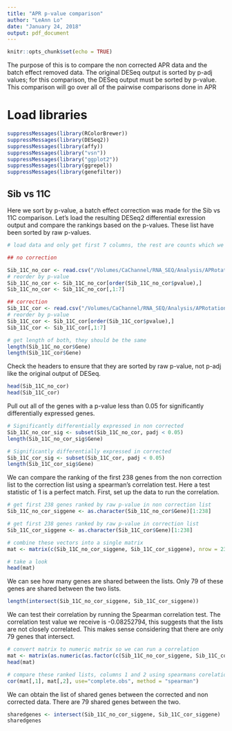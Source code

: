 ```yaml
---
title: "APR p-value comparison"
author: "LeAnn Lo"
date: "January 24, 2018"
output: pdf_document
---
```


```r
knitr::opts_chunk$set(echo = TRUE)
```

The purpose of this is to compare the non corrected APR data and the batch effect removed data. The original DESeq output is sorted by p-adj values; for this comparison, the DESeq output must be sorted by p-value. This comparison will go over all of the pairwise comparisons done in APR 

# Load libraries
```r
suppressMessages(library(RColorBrewer))
suppressMessages(library(DESeq2))
suppressMessages(library(affy))
suppressMessages(library("vsn"))
suppressMessages(library("ggplot2"))
suppressMessages(library(ggrepel))
suppressMessages(library(genefilter))
```

## Sib vs 11C

Here we sort by p-value, a batch effect correction was made for the Sib vs 11C comparison. Let's load the resulting DESeq2 differential exression output and compare the rankings based on the p-values. These list have been sorted by raw p-values.
```r
# load data and only get first 7 columns, the rest are counts which we don't need

## no correction

Sib_11C_no_cor <- read.csv("/Volumes/CaChannel/RNA_SEQ/Analysis/APRotations/161221_Hisat2/Taejoon_JGlv9/Differential_Expression/Analysis_Workspace/18/uncollapsed/uncorrected_APR_Selfie/Sib_11C_stage18_DESeq2.csv")
# reorder by p-value
Sib_11C_no_cor <- Sib_11C_no_cor[order(Sib_11C_no_cor$pvalue),] 
Sib_11C_no_cor <- Sib_11C_no_cor[,1:7]

## correction
Sib_11C_cor <- read.csv("/Volumes/CaChannel/RNA_SEQ/Analysis/APRotations/161221_Hisat2/Taejoon_JGlv9/Differential_Expression/Analysis_Workspace/18/Batch_corrected/uncollapsed/Sib_11C_stage18_DESeq2.csv")
# reorder by p-value
Sib_11C_cor <- Sib_11C_cor[order(Sib_11C_cor$pvalue),] 
Sib_11C_cor <- Sib_11C_cor[,1:7]

# get length of both, they should be the same
length(Sib_11C_no_cor$Gene)
length(Sib_11C_cor$Gene)
```

Check the headers to ensure that they are sorted by raw p-value, not p-adj like the original output of DESeq.
```r
head(Sib_11C_no_cor)
head(Sib_11C_cor)
```

Pull out all of the genes with a p-value less than 0.05 for significantly differentially expressed genes. 
```r
# Significantly differentially expressed in non corrected
Sib_11C_no_cor_sig <- subset(Sib_11C_no_cor, padj < 0.05)
length(Sib_11C_no_cor_sig$Gene)

# Significantly differentially expressed in corrected
Sib_11C_cor_sig <- subset(Sib_11C_cor, padj < 0.05)
length(Sib_11C_cor_sig$Gene)
```

We can compare the ranking of the first 238 genes from the non correction list to the correction list using a spearman's correlation test. Here a test statistic of 1 is a perfect match. First, set up the data to run the correlation.
```r
# get first 238 genes ranked by raw p-value in non correction list
Sib_11C_no_cor_siggene <- as.character(Sib_11C_no_cor$Gene)[1:238]

# get first 238 genes ranked by raw p-value in correction list
Sib_11C_cor_siggene <- as.character(Sib_11C_cor$Gene)[1:238]

# combine these vectors into a single matrix
mat <- matrix(c(Sib_11C_no_cor_siggene, Sib_11C_cor_siggene), nrow = 238, ncol = 2)

# take a look
head(mat)
```

We can see how many genes are shared between the lists. Only 79 of these genes are shared between the two lists. 
```r
length(intersect(Sib_11C_no_cor_siggene, Sib_11C_cor_siggene))
```

We can test their correlation by running the Spearman correlation test. The correlation test value we receive is -0.08252794, this suggests that the lists are not closely correlated. This makes sense considering that there are only 79 genes that intersect.
```r
# convert matrix to numeric matrix so we can run a correlation
mat <- matrix(as.numeric(as.factor(c(Sib_11C_no_cor_siggene, Sib_11C_cor_siggene))), nrow = 238, ncol = 2)
head(mat)

# compare these ranked lists, columns 1 and 2 using spearmans corelation
cor(mat[,1], mat[,2], use="complete.obs", method = "spearman")
```

We can obtain the list of shared genes between the corrected and non corrected data. There are 79 shared genes between the two. 
```r
sharedgenes <- intersect(Sib_11C_no_cor_siggene, Sib_11C_cor_siggene)
sharedgenes
```













